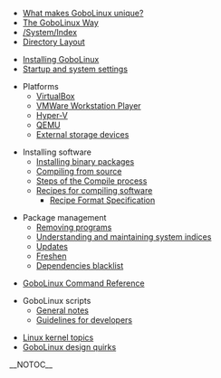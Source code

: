 * [[What makes GoboLinux unique?]]
* [[The GoboLinux Way]]
* [[/System/Index]]
* [[The GoboLinux Filesystem Hierarchy|Directory Layout]]

* [[Installing GoboLinux]]
* [[Configuring-the-boot-process| Startup and system settings]]

* Platforms
** [[Running under VirtualBox|VirtualBox]]
** [[Running under VMWare Workstation Player|VMWare Workstation Player]]
** [[Running under HyperV|Hyper-V]]
** [[Installing-GoboLinux-under-QEMU|QEMU]]
** [[Installing to external storage devices|External storage devices]]

* Installing software
** [[Using binary packages|Installing binary packages]]
** [[Compiling from source]]
** [[Steps of the Compile process]]
** [[Recipe|Recipes for compiling software]]
*** [[Recipe Format Specification]]

* Package management
** [[Removing programs]]
** [[Understanding and maintaining system indices]]
** [[Updating-packages | Updates]]
** [[Freshen]]
** [[Dependencies blacklist]]

* [[GoboLinux Command Reference]]

* GoboLinux scripts
** [[General notes about the scripts|General notes]]
** [[Guidelines for script authors|Guidelines for developers]]

* [[Linux kernel topics]]
* [[GoboLinux dark corners|GoboLinux design quirks]]

__NOTOC__

